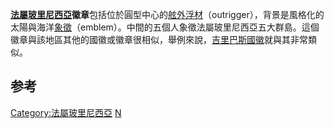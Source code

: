 {{Infobox coat of arms
|name             = 法属波利尼西亚国徽
|image            = Coat of arms of French Polynesia.svg
|image_width      = 250
|middle           = 
|middle_width     = 
|middle_caption   = 
|lesser           = 
|lesser_width     = 
|lesser_caption   = 
|armiger          = {{flag|French Polynesia}}
|year_adopted     = {{Start date and age|1984|11|23|df=y}}<ref name=FOTW>[https://fotw.info/flags/pf.html#coa Coat of arms of French Polynesia] at [[Flags_of_the_World|Flags of the World]]</ref>
|crest            = 
|torse            = 
|shield           = 
|supporters       = 
|compartment      = 
|motto            = 
|orders           = 
|other_elements   = 
|earlier_versions = 
|use              = 
}}
'''[[法屬玻里尼西亞|法屬玻里尼西亞]]徽章'''包括位於圓型中心的[[舷外浮材|舷外浮材]]（outrigger），背景是風格化的太陽與海洋[[寓意畫|象徵]]（emblem）。中間的五個人象徵法屬玻里尼西亞五大群島。這個徽章與該地區其他的國徽或徽章很相似，舉例來說，[[吉里巴斯國徽|吉里巴斯國徽]]就與其非常類似。

== 参考 ==
{{reflist}}

{{大洋洲题目|国徽}}

[[Category:法屬玻里尼西亞|Category:法屬玻里尼西亞]]
[[Category:國徽|N]]